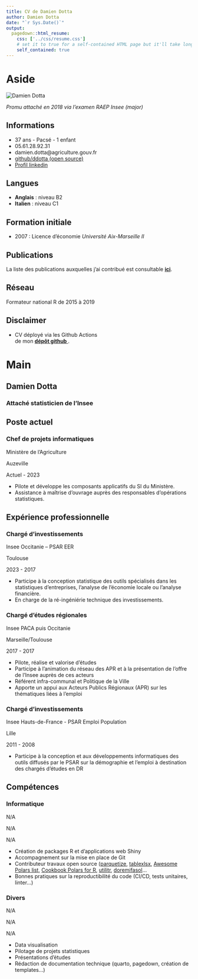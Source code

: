 ```yaml
---
title: CV de Damien Dotta
author: Damien Dotta
date: "`r Sys.Date()`"
output:
  pagedown::html_resume:
    css: ['../css/resume.css']
    # set it to true for a self-contained HTML page but it'll take longer to render
    self_contained: true
---
```


Aside
================================================================================

<div class="image-cropper"><img src="photo_profil.jpg" alt="Damien Dotta"></div>
*Promu attaché en 2018 via l'examen RAEP Insee (major)*

Informations
--------------------------------------------------------------------------------

- 37 ans - Pacsé - 1 enfant
- <i class="fa fa-phone-square"></i> 05.61.28.92.31
- <i class="fa fa-envelope-square"></i> damien.dotta@agriculture.gouv.fr
- <i class="fa fa-github"></i> [github/ddotta (open source)](https://github.com/ddotta)
- <i class="fa fa-linkedin"></i> [Profil linkedin](https://www.linkedin.com/in/damien-dotta-078a18101/)

<i class="fa fa-globe"></i> Langues
--------------------------------------------------------------------------------

- **Anglais** : niveau B2  
- **Italien** : niveau C1  

<i class="fa fa-graduation-cap"></i> Formation initiale 
--------------------------------------------------------------------------------

- 2007 : Licence d'économie
*Université Aix-Marseille II*

<i class="fa fa-newspaper"></i> Publications
--------------------------------------------------------------------------------

La liste des publications auxquelles j'ai contribué est consultable [**ici**](https://www.epsilon.insee.fr/jspui/browse?type=author&value=Dotta%2C+Damien&sort_by=2&order=DESC&rpp=20&etal=0&submit_browse=Mettre+%C3%A0+jour).

<i class="fa fa-slideshare"></i> Réseau
--------------------------------------------------------------------------------

Formateur national R de 2015 à 2019

Disclaimer {#disclaimer}
--------------------------------------------------------------------------------

- CV déployé via les Github Actions  
de mon [**dépôt github **](https://github.com/ddotta/CV).


Main
================================================================================

Damien Dotta {#title}
--------------------------------------------------------------------------------

### Attaché statisticien de l'Insee {#description}

Poste actuel 
--------------------------------------------------------------------------------

### Chef de projets informatiques

Ministère de l'Agriculture

Auzeville

Actuel -  2023

- Pilote et développe les composants applicatifs du SI du Ministère.
- Assistance à maîtrise d'ouvrage auprès des responsables d'opérations statistiques.


Expérience professionnelle {data-icon=suitcase}
--------------------------------------------------------------------------------


### Chargé d’investissements

Insee Occitanie – PSAR EER

Toulouse

2023 -  2017

- Participe à la conception statistique des outils spécialisés dans les statistiques d'entreprises, l'analyse de l'économie locale ou l'analyse financière.
- En charge de la ré-ingéniérie technique des investissements.

### Chargé d’études régionales

Insee PACA puis Occitanie        

Marseille/Toulouse

2017 -  2017

- Pilote, réalise et valorise d'études
- Participe à l’animation du réseau des APR et à la présentation de l’offre de l’Insee auprès de ces acteurs
- Référent infra-communal et Politique de la Ville
- Apporte un appui aux Acteurs Publics Régionaux (APR) sur les thématiques liées à l'emploi


### Chargé d'investissements

Insee Hauts-de-France - PSAR Emploi Population         

Lille

2011 -  2008

- Participe à la conception et aux développements informatiques des outils diffusés par le PSAR sur la démographie et l'emploi à destination des chargés d'études en DR

Compétences {data-icon=laptop}
--------------------------------------------------------------------------------

### Informatique

N/A

N/A

N/A

::: concise
- Création de packages R et d'applications web Shiny
- Accompagnement sur la mise en place de Git
- Contributeur travaux open source ([parquetize](https://github.com/ddotta/parquetize),
[tablexlsx](https://github.com/ddotta/tablexlsx), [Awesome Polars list](https://github.com/ddotta/awesome-polars), 
[Cookbook Polars for R](https://github.com/ddotta/cookbook-rpolars), 
[utilitr](https://github.com/inseefrlab/utilitr), [doremifasol](https://github.com/InseeFrLab/DoReMIFaSol)...
- Bonnes pratiques sur la reproductibilité du code (CI/CD, tests unitaires, linter...)
:::

### Divers

N/A

N/A

N/A

::: concise
- Data visualisation
- Pilotage de projets statistiques
- Présentations d'études
- Rédaction de documentation technique (quarto, pagedown, création de templates...)
:::

